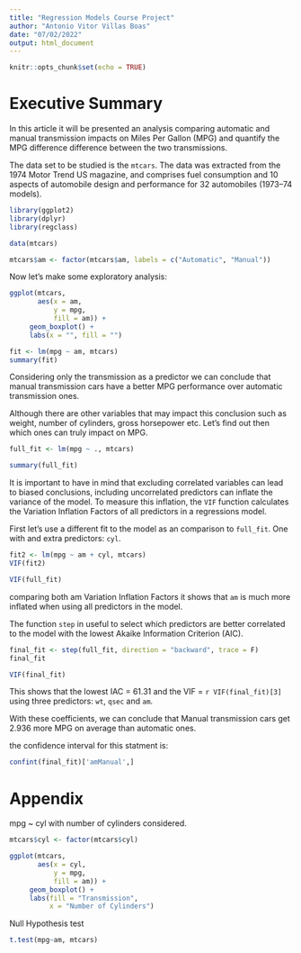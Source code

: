 ```yaml
---
title: "Regression Models Course Project"
author: "Antonio Vitor Villas Boas"
date: "07/02/2022"
output: html_document
---
```


```r
knitr::opts_chunk$set(echo = TRUE)
```

# Executive Summary

In this article it will be presented an analysis comparing automatic and manual transmission impacts on Miles Per Gallon (MPG) and quantify the MPG difference difference between the two transmissions.

The data set to be studied is the `mtcars`. The data was extracted from the 1974 Motor Trend US magazine, and comprises fuel consumption and 10 aspects of automobile design and performance for 32 automobiles (1973–74 models).


```r
library(ggplot2)
library(dplyr)
library(regclass)

data(mtcars)

mtcars$am <- factor(mtcars$am, labels = c("Automatic", "Manual"))
```

Now let's make some exploratory analysis:

```r
ggplot(mtcars,
       aes(x = am,
           y = mpg,
           fill = am)) +
     geom_boxplot() +
     labs(x = "", fill = "")

fit <- lm(mpg ~ am, mtcars)
summary(fit)
```

Considering only the transmission as a predictor we can conclude that manual transmission cars have a better MPG performance over automatic transmission ones.

Although there are other variables that may impact this conclusion such as weight, number of cylinders, gross horsepower etc. Let's find out then which ones can truly impact on MPG.

```r
full_fit <- lm(mpg ~ ., mtcars)

summary(full_fit)
```

It is important to have in mind that excluding correlated variables can lead to biased conclusions, including uncorrelated predictors can inflate the variance of the model. To measure this inflation, the `VIF` function calculates the Variation Inflation Factors of all predictors in a regressions model.

First let's use a different fit to the model as an comparison to `full_fit`. One with and extra predictors: `cyl`.

```r
fit2 <- lm(mpg ~ am + cyl, mtcars)
VIF(fit2)

VIF(full_fit)
```

comparing both am Variation Inflation Factors it shows that `am` is much more inflated when using all predictors in the model.

The function `step` in useful to select which predictors are better correlated to the model with the lowest Akaike Information Criterion (AIC).

```r
final_fit <- step(full_fit, direction = "backward", trace = F)
final_fit

VIF(final_fit)
```

This shows that the lowest IAC = 61.31 and the VIF = `r VIF(final_fit)[3]` using three predictors: `wt`, `qsec` and `am`.

With these coefficients, we can conclude that Manual transmission cars get 2.936 more MPG on average than automatic ones.

the confidence interval for this statment is:
```r
confint(final_fit)['amManual',]
```


\newpage
# Appendix

mpg ~ cyl with number of cylinders considered.
```r
mtcars$cyl <- factor(mtcars$cyl)

ggplot(mtcars,
       aes(x = cyl,
           y = mpg,
           fill = am)) +
     geom_boxplot() +
     labs(fill = "Transmission",
          x = "Number of Cylinders")
```

Null Hypothesis test
```r
t.test(mpg~am, mtcars)
```

